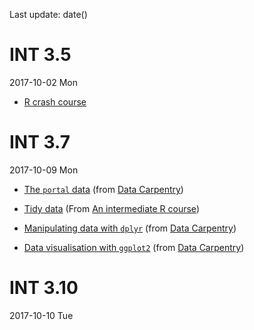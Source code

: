 Last update: date()

# INT 3.5

2017-10-02 Mon

- [R crash course](https://rawgit.com/bioinformatics-core-shared-training/r-crash-course/master/crash-course.html)

# INT 3.7

2017-10-09 Mon

- [The `portal` data](https://rawgit.com/lgatto/R-intro-CSBC-partIII/master/02-starting-with-data.html) (from
  [Data Carpentry](http://www.datacarpentry.org/R-ecology-lesson/))

- [Tidy data](https://rawgit.com/lgatto/R-intro-CSBC-partIII/master/03-tidy-data.html) (From
  [An intermediate R course](https://bioinformatics-core-shared-training.github.io/r-intermediate/))

- [Manipulating data with `dplyr`](https://rawgit.com/lgatto/R-intro-CSBC-partIII/master/04-dplyr.html) (from
  [Data Carpentry](http://www.datacarpentry.org/R-ecology-lesson/))

- [Data visualisation with `ggplot2`](https://rawgit.com/lgatto/R-intro-CSBC-partIII/master/05-visualization-ggplot2.html) (from
  [Data Carpentry](http://www.datacarpentry.org/R-ecology-lesson/))

# INT 3.10

2017-10-10 Tue

